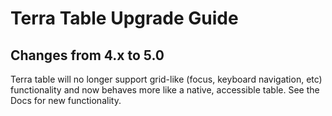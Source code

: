 
<Badge />

# Terra Table Upgrade Guide

## Changes from 4.x to 5.0

Terra table will no longer support grid-like (focus, keyboard navigation, etc) functionality and now behaves more like a native, accessible table. See the Docs for new functionality.
